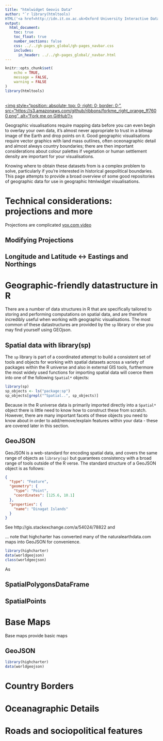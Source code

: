```yaml
---
title: "htmlwidget Geovis Data"
author: "`r library(htmltools)
HTML('<a href=http://idn.it.ox.ac.uk>Oxford University Interactive Data Network</a>')`"
output: 
  html_document:
    toc: true
    toc_float: true
    number_sections: false
    css: ../../gh-pages_global/gh-pages_navbar.css
    includes:
      in_header: ../../gh-pages_global/_navbar.html
---
```

```r
knitr::opts_chunk$set(
	echo = TRUE,
	message = FALSE,
	warning = FALSE
)
library(htmltools)
```

<a href="https://github.com/ox-it/OxfordIDN_htmlwidgets/tree/gh-pages/geovis/geovis-data" target="blank">  
<img style="position: absolute; top: 0; right: 0; border: 0;",
             src="https://s3.amazonaws.com/github/ribbons/forkme_right_orange_ff7600.png",
             alt="Fork me on GitHub"/>
</a>

Geographic visualisations require mapping data before you can even begin to overlay your own data, it's almost never appropriate to trust in a bitmap image of the Earth and drop points on it. Good geographic visualisations require vector graphics with land mass outlines, often oceonagraphic detail and almost always country boundaries; there are then important considerations about colour palettes if vegetation or human settlement density are important for your visualisations.

Knowing where to obtain these datasets from is a complex problem to solve, particularly if you're interested in historical geopolitical boundaries. This page attempts to provide a broad overview of some good repositories of geographic data for use in geographic htmlwidget visualisations.

# Technical considerations: projections and more

Projections are complicated [vox.com video](vox.com)

## Modifying Projections

## Longitude and Latitude <-> Eastings and Northings

# Geographic-friendly datastructure in R

There are a number of data structures in R that are specifically tailored to storing and performing computations on spatial data, and are therefore incredibly useful when working with geographic visualisations. The most common of these datastructures are provided by the `sp` library or else you may find yourself using GEOjson.

## Spatial data with library(sp)

The `sp` library is part of a coordinated attempt to build a consistent set of tools and objects for working with spatial datasets across a variety of packages within the R universe and also in external GIS tools, furthermore the most widely used functions for importing spatial data will coerce them into one of the following `Spatial*` objects:


```r
library(sp)
sp_objects <- ls("package:sp")
sp_objects[grepl("^Spatial..", sp_objects)]
```

Because in the R universe data is primarily imported directly into a `Spatial*` object there is little need to know how to construct these from scratch. However, there are many important facets of these objects you need to know about in order to add/remove/explain features within your data - these are covered later in this section.

## GeoJSON

GeoJSON is a web-standard for encoding spatial data, and covers the same range of objects as `library(sp)` but guarantees consistency with a broad range of tools outside of the R verse. The standard structure of a GeoJSON object is as follows:

```JSON
{
  "type": "Feature",
  "geometry": {
    "type": "Point",
    "coordinates": [125.6, 10.1]
  },
  "properties": {
    "name": "Dinagat Islands"
  }
}
```

See http://gis.stackexchange.com/a/54024/78822 and 

... note that highcharter has converted many of the naturalearthdata.com maps into GeoJSON for convenience.

```r
library(highcharter)
data(worldgeojson)
class(worldgeojson)
```

As 

## SpatialPolygonsDataFrame

## SpatialPoints

# Base Maps

Base maps provide basic maps 

## GeoJSON

```r
library(highcharter)
data(worldgeojson)


```


# Country Borders

# Oceanagraphic Details

# Roads and sociopolitical features
